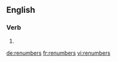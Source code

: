 ==English==

===Verb===
{{head|en|verb form}}

# {{en-third-person singular of|renumber}}

[[de:renumbers]]
[[fr:renumbers]]
[[vi:renumbers]]
